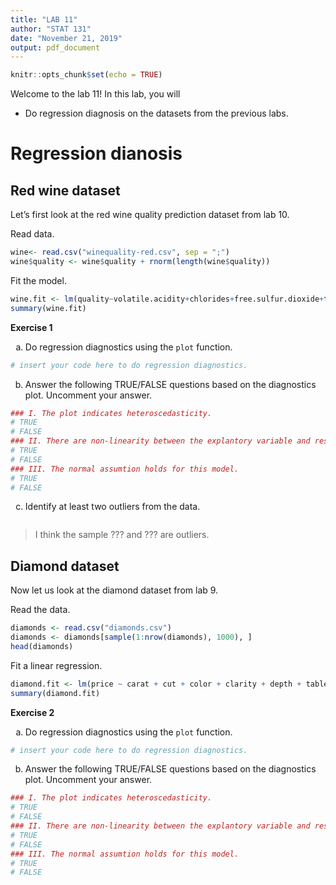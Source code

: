 ```yaml
---
title: "LAB 11"
author: "STAT 131"
date: "November 21, 2019"
output: pdf_document
---
```


```r
knitr::opts_chunk$set(echo = TRUE)
```

Welcome to the lab 11! In this lab, you will

- Do regression diagnosis on the datasets from the previous labs.

# Regression dianosis

## Red wine dataset

Let's first look at the red wine quality prediction dataset from lab 10.

Read data.

```r
wine<- read.csv("winequality-red.csv", sep = ";")
wine$quality <- wine$quality + rnorm(length(wine$quality))
```

Fit the model.
```r
wine.fit <- lm(quality~volatile.acidity+chlorides+free.sulfur.dioxide+total.sulfur.dioxide+pH+sulphates+alcohol, data=wine)
summary(wine.fit)
```

**Exercise 1**

(a) Do regression diagnostics using the `plot` function.

```r
# insert your code here to do regression diagnostics.

```

(b) Answer the following TRUE/FALSE questions based on the diagnostics plot. Uncomment your answer.

```r
### I. The plot indicates heteroscedasticity.
# TRUE
# FALSE
### II. There are non-linearity between the explantory variable and response variable.
# TRUE
# FALSE
### III. The normal assumtion holds for this model.
# TRUE
# FALSE
```

(c) Identify at least two outliers from the data. 

```{}

```
> I think the sample ??? and ??? are outliers.


## Diamond dataset

Now let us look at the diamond dataset from lab 9. 

Read the data.

```r
diamonds <- read.csv("diamonds.csv")
diamonds <- diamonds[sample(1:nrow(diamonds), 1000), ]
head(diamonds)
```

Fit a linear regression.

```r
diamond.fit <- lm(price ~ carat + cut + color + clarity + depth + table, data = diamonds)
summary(diamond.fit)
```

**Exercise 2**

(a) Do regression diagnostics using the `plot` function.

```r
# insert your code here to do regression diagnostics.

```

(b) Answer the following TRUE/FALSE questions based on the diagnostics plot. Uncomment your answer.

```r
### I. The plot indicates heteroscedasticity.
# TRUE
# FALSE
### II. There are non-linearity between the explantory variable and response variable.
# TRUE
# FALSE
### III. The normal assumtion holds for this model.
# TRUE
# FALSE
```

